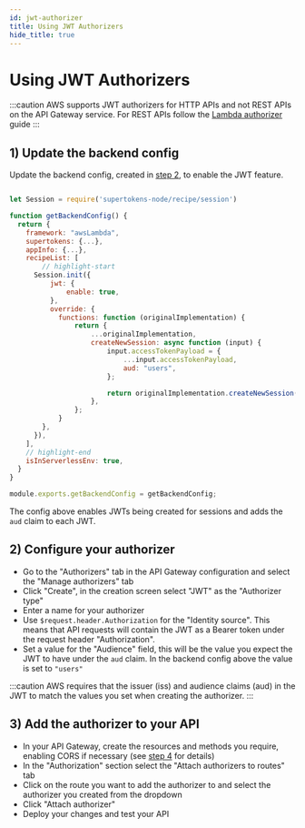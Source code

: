 ```yaml
---
id: jwt-authorizer
title: Using JWT Authorizers
hide_title: true
---
```



# Using JWT Authorizers

:::caution
AWS supports JWT authorizers for HTTP APIs and not REST APIs on the API Gateway service. For REST APIs follow the [Lambda authorizer](./authorizer) guide
:::

## 1) Update the backend config

Update the backend config, created in [step 2](./backend-config#3-create-a-backend-config-function), to enable the JWT feature.

<CoreInjector>

```jsx title="config.js"

let Session = require('supertokens-node/recipe/session')

function getBackendConfig() {
  return {
    framework: "awsLambda",
    supertokens: {...},
    appInfo: {...},
    recipeList: [
        // highlight-start
      Session.init({
          jwt: {
              enable: true,
          },
          override: {
            functions: function (originalImplementation) {
                return {
                    ...originalImplementation,
                    createNewSession: async function (input) {
                        input.accessTokenPayload = {
                            ...input.accessTokenPayload,
                            aud: "users",
                        };

                        return originalImplementation.createNewSession(input);
                    },
                };
            }
        },
      }),
    ],
    // highlight-end
    isInServerlessEnv: true,
  }
}

module.exports.getBackendConfig = getBackendConfig;

```

</CoreInjector>

The config above enables JWTs being created for sessions and adds the `aud` claim to each JWT.

## 2) Configure your authorizer

- Go to the "Authorizers" tab in the API Gateway configuration and select the "Manage authorizers" tab
- Click "Create", in the creation screen select "JWT" as the "Authorizer type"
- Enter a name for your authorizer
- Use `$request.header.Authorization` for the "Identity source". This means that API requests will contain the JWT as a Bearer token under the request header "Authorization".
- Set a value for the "Audience" field, this will be the value you expect the JWT to have under the `aud` claim. In the backend config above the value is set to `"users"`

:::caution
AWS requires that the issuer (iss) and audience claims (aud) in the JWT to match the values you set when creating the authorizer.
:::

## 3) Add the authorizer to your API

- In your API Gateway, create the resources and methods you require, enabling CORS if necessary (see [step 4](./api-gateway-config) for details)
- In the "Authorization" section select the "Attach authorizers to routes" tab
- Click on the route you want to add the authorizer to and select the authorizer you created from the dropdown
- Click "Attach authorizer"
- Deploy your changes and test your API
